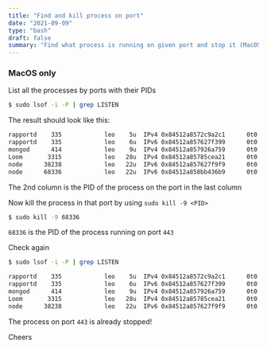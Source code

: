 ```yaml
---
title: "Find and kill process on port"
date: "2021-09-09"
type: "bash"
draft: false
summary: "Find what process is running on given port and stop it (MacOS)"
---
```


### <Twemoji emoji="warning" /> MacOS only

List all the processes by ports with their PIDs

```bash
$ sudo lsof -i -P | grep LISTEN
```

The result should look like this:

```bash
rapportd    335            leo    5u  IPv4 0x84512a8572c9a2c1      0t0    TCP *:62003 (LISTEN)
rapportd    335            leo    6u  IPv6 0x84512a857627f399      0t0    TCP *:62003 (LISTEN)
mongod      414            leo    9u  IPv4 0x84512a857926a759      0t0    TCP localhost:27017 (LISTEN)
Loom       3315            leo   28u  IPv4 0x84512a85785cea21      0t0    TCP localhost:11223 (LISTEN)
node      38238            leo   22u  IPv6 0x84512a857627f9f9      0t0    TCP *:5000 (LISTEN)
node      68336            leo   22u  IPv6 0x84512a858bb436b9      0t0    TCP *:443 (LISTEN)
```

The 2nd column is the PID of the process on the port in the last column

Now kill the process in that port by using `sudo kill -9 <PID>`

```bash
$ sudo kill -9 68336
```

`68336` is the PID of the process running on port `443`


Check again

```bash
$ sudo lsof -i -P | grep LISTEN

rapportd    335            leo    5u  IPv4 0x84512a8572c9a2c1      0t0    TCP *:62003 (LISTEN)
rapportd    335            leo    6u  IPv6 0x84512a857627f399      0t0    TCP *:62003 (LISTEN)
mongod      414            leo    9u  IPv4 0x84512a857926a759      0t0    TCP localhost:27017 (LISTEN)
Loom       3315            leo   28u  IPv4 0x84512a85785cea21      0t0    TCP localhost:11223 (LISTEN)
node      38238            leo   22u  IPv6 0x84512a857627f9f9      0t0    TCP *:5000 (LISTEN)
```

The process on port `443` is already stopped!

Cheers <Twemoji emoji="clinking-beer-mugs" />